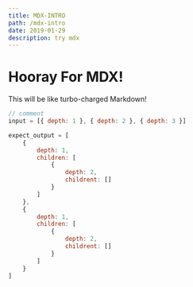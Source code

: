 ```yaml
---
title: MDX-INTRO
path: /mdx-intro
date: 2019-01-29
description: try mdx
---
```


# Hooray For MDX!

This will be like turbo-charged Markdown!

```javascript
// comment
input = [{ depth: 1 }, { depth: 2 }, { depth: 3 }]

expect_output = [
    {
        depth: 1,
        children: [
            {
                depth: 2,
                childrent: []
            }
        ]
    },
    {
        depth: 1,
        children: [
            {
                depth: 2,
                childrent: []
            }
        ]
    }
]
```
